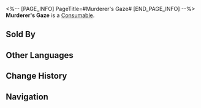 <%-- [PAGE_INFO]
PageTitle=#Murderer's Gaze#
[END_PAGE_INFO] --%>
{{Item Infobox
|id          = 408614
|image       = Item Murderer's Gaze.png
|type        = Consumable
|invCategory = Consumables
|rarity      = 3
|effect      = Upon use, ATK of all allies increases by 14% plus an extra 230 for the next battle.
|description = You vividly recall that fateful night: cowering in the cupboard, too terrified to make a sound. As the man who brutally murdered your parents turned his gaze toward you, the look in his eyes was etched into your memory.<br />Now, as you stand over his lifeless body, the jubilation of vengeance courses through your veins. Yet, as you wash up, a sense of terror engulfs you as you catch a glimpse of your own eyes in the mirror.
|source1     = [[Dreamscape Sales Store]]
}}
{{Description|''"A seasoned detective can discern a murderer merely by looking into their eyes, for the eyes of murderers bear a chilling resemblance."''}}
'''Murderer's Gaze''' is a [[Consumable]].

==Sold By==
{{Shop Availability}}

==Other Languages==
{{Other Languages
|en   = Murderer's Gaze
|zhs  = 凶手的眼神
|zht  = 兇手的眼神
|ja   = 犯人の眼差し
|ko   = 범인의 눈빛
|es   = La mirada del asesino
|fr   = Regard du tueur
|ru   = Взгляд убийцы
|th   = Murderer's Gaze
|vi   = Ánh Mắt Hung Thủ
|de   = Mörderischer Blick
|id   = Murderer's Gaze
|pt   = Olhar do Assassino
}}

==Change History==
{{Change History|2.0}}

==Navigation==
{{Consumable Navbox}}